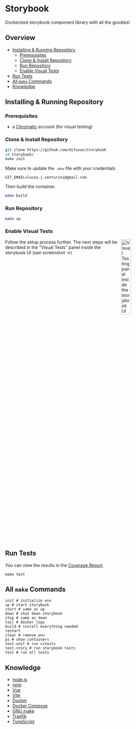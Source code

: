 # Storybook
Dockerized storybook component library with all the goodies!

## Overview
* [Installing & Running Repository](#installing--running-repository)
    * [Prerequisites](#prerequisites)
    * [Clone & Install Repository](#clone--install-repository)
    * [Run Repository](#run-repository)
    * [Enable Visual Tests](#enable-visual-tests)
* [Run Tests](#run-tests)
* [All `make` Commands](#all-make-commands)
* [Knowledge](#knowledge)

## Installing & Running Repository

### Prerequisites
* a [Chromatic](https://www.chromatic.com/) account (for visual testing)

### Clone & Install Repository
```bash
git clone https://github.com/difuoan/storybook
cd storybook/
make init
```
Make sure to update the `.env` file with your credentials
```env
GIT_EMAIL=lucas.j.venturini@gmail.com
```
Then build the container.
```bash
make build
```

### Run Repository
```bash
make up
```

### Enable Visual Tests
<img src="./assets/visualTestingPanel.png" alt="Visual Testing panel inside the storybook UI" width="25%" align="right"/>
Follow the setup process further. The next steps will be described in the "Visual Tests" panel inside the storybook UI (see screenshot &rarr;)
<br clear="right"/>

## Run Tests
You can view the results in the [Coverage Report](./?path=/docs/coverage-report--docs).
```
make test
```

## All `make` Commands
```make
init # initialize env
up # start storybook
start # same as up
down # shut down storybook
stop # same as down
tail # docker logs
build # install everything needed
restart
clear # remove env
ps # show containers
test.unit # run vitests
test.story # run storybook tests
test # run all tests
```

## Knowledge
* [node.js](https://nodejs.org/en)
* [npm](https://docs.npmjs.com/)
* [Vue](https://vuejs.org/)
* [Vite](https://vitejs.dev/)
* [Docker](https://www.docker.com/)
* [Docker Compose](https://docs.docker.com/compose/)
* [GNU make](https://www.gnu.org/software/make/manual/make.html)
* [Traefik](https://doc.traefik.io/traefik/providers/docker/)
* [TypeScript](https://www.typescriptlang.org/)
